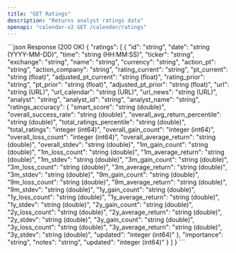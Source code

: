 ```yaml
---
title: "GET Ratings"
description: "Returns analyst ratings data"
openapi: "calendar-v2 GET /calendar/ratings"
---
```

<ResponseExample>
```json Response (200 OK)
{
  "ratings": [
    {
      "id": "string",
      "date": "string (YYYY-MM-DD)",
      "time": "string (HH:MM:SS)",
      "ticker": "string",
      "exchange": "string",
      "name": "string",
      "currency": "string",
      "action_pt": "string",
      "action_company": "string",
      "rating_current": "string",
      "pt_current": "string (float)",
      "adjusted_pt_current": "string (float)",
      "rating_prior": "string",
      "pt_prior": "string (float)",
      "adjusted_pt_prior": "string (float)",
      "url": "string (URL)",
      "url_calendar": "string (URL)",
      "url_news": "string (URL)",
      "analyst": "string",
      "analyst_id": "string",
      "analyst_name": "string",
      "ratings_accuracy": {
        "smart_score": "string (double)",
        "overall_success_rate": "string (double)",
        "overall_avg_return_percentile": "string (double)",
        "total_ratings_percentile": "string (double)",
        "total_ratings": "integer (int64)",
        "overall_gain_count": "integer (int64)",
        "overall_loss_count": "integer (int64)",
        "overall_average_return": "string (double)",
        "overall_stdev": "string (double)",
        "1m_gain_count": "string (double)",
        "1m_loss_count": "string (double)",
        "1m_average_return": "string (double)",
        "1m_stdev": "string (double)",
        "3m_gain_count": "string (double)",
        "3m_loss_count": "string (double)",
        "3m_average_return": "string (double)",
        "3m_stdev": "string (double)",
        "9m_gain_count": "string (double)",
        "9m_loss_count": "string (double)",
        "9m_average_return": "string (double)",
        "9m_stdev": "string (double)",
        "1y_gain_count": "string (double)",
        "1y_loss_count": "string (double)",
        "1y_average_return": "string (double)",
        "1y_stdev": "string (double)",
        "2y_gain_count": "string (double)",
        "2y_loss_count": "string (double)",
        "2y_average_return": "string (double)",
        "2y_stdev": "string (double)",
        "3y_gain_count": "string (double)",
        "3y_loss_count": "string (double)",
        "3y_average_return": "string (double)",
        "3y_stdev": "string (double)",
        "updated": "integer (int64)"
      },
      "importance": "string",
      "notes": "string",
      "updated": "integer (int64)"
    }
  ]
}
```
</ResponseExample>